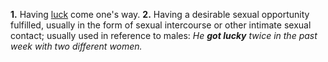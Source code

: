 '''1.''' Having [[Wiktionary:Luck|luck]] come one's way.
'''2.''' Having a desirable sexual opportunity fulfilled, usually in the form of sexual intercourse or other intimate sexual contact; usually used in reference to males:  ''He'' '''''got lucky''''' ''twice in the past week with two different women.''